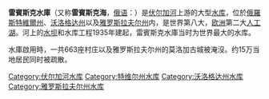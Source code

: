 {{Infobox_lake
 |湖泊名稱 = 雷賓斯克水庫
 |湖泊照片 = 
 |湖泊照片標題 = 
 |測深圖 = 
 |測深圖標題 = 
 |座標 = {{coord|58|30|N|37|30|E|type:lake}}
 |湖泊類別 = [[水力发电厂|水力发电厂]][[水库|水库]]
 |流入 = [[伏尔加河|伏尔加河]]、[[舍克斯纳河|舍克斯纳河]]、[[莫洛加河|莫洛加河]]
 |流出 = 伏尔加河
 |集水區面積 = 
 |集水區國家 = [[俄罗斯|俄罗斯]]
 |湖泊長度 = 
 |湖泊闊度 = 
 |湖泊面積 = 4580[[平方千米|平方千米]]
 |平均深度 = 5.6[[米_(單位)|米]]
 |最深深度 = 28米
 |水體體積 = 25.4平方千米
 |湖水停留時間 = 
 |湖岸線長度 = 
 |海拔高度 = 102.4米
 |湖中島嶼 = 
 |湖邊城鎮 = [[切列波韦茨|切列波韦茨]]
}}

'''雷賓斯克水庫'''（又称'''雷賓斯克海'''，[[俄语|俄语]]：{{lang|ru|Рыбинское водохранилище}}）是[[伏尔加河|伏尔加河]]上游的大型[[水库|水库]]，位於[[俄羅斯|俄羅斯]][[特維爾州|特維爾州]]、[[沃洛格达州|沃洛格达州]]以及[[雅罗斯拉夫尔州|雅罗斯拉夫尔州]]内，是世界第八大，[[欧洲|欧洲]]第二大[[人工湖|人工湖]]。河上的[[水坝|水坝]]和水库工程1935年建起，雷賓斯克水庫当时为世界最大的水库。

水庫啟用時，一共663座村庄以及雅罗斯拉夫尔州的莫洛加古城被淹沒。约15万当地居民同时被疏散。
{{Volga River|nocat}}
[[Category:伏尔加河水库|Category:伏尔加河水库]]
[[Category:特维尔州水库|Category:特维尔州水库]]
[[Category:沃洛格达州水库|Category:沃洛格达州水库]]
[[Category:雅罗斯拉夫尔州水库|Category:雅罗斯拉夫尔州水库]]
